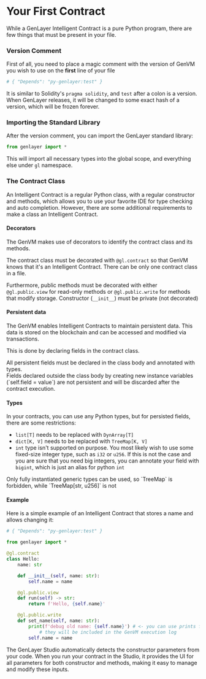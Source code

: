 
# Your First Contract

While a GenLayer Intelligent Contract is a pure Python program, there are few things that must be present in your file.

### Version Comment
First of all, you need to place a magic comment with the version of GenVM you wish to use on the **first** line of your file
```py
# { "Depends": "py-genlayer:test" }
```
It is similar to Solidity's `pragma solidity`, and `test` after a colon is a version. When GenLayer releases, it will be changed to some exact hash of a version, which will be frozen forever.

### Importing the Standard Library
After the version comment, you can import the GenLayer standard library:
```py
from genlayer import *
```
This will import all necessary types into the global scope, and everything else under `gl` namespace.

### The Contract Class
An Intelligent Contract is a regular Python class, with a regular constructor and methods, which allows you to use your favorite IDE for type checking and auto completion. However, there are some additional requirements to make a class an Intelligent Contract.

#### Decorators

The GenVM makes use of decorators to identify the contract class and its methods.

The contract class must be decorated with `@gl.contract` so that GenVM knows that it's an Intelligent Contract. There can be only one contract class in a file.

Furthermore, public methods must be decorated with either `@gl.public.view` for read-only methods or `@gl.public.write` for methods that modify storage. Constructor (`__init__`) must be private (not decorated)

#### Persistent data

The GenVM enables Intelligent Contracts to maintain persistent data. This data is stored on the blockchain and can be accessed and modified via transactions.

This is done by declaring fields in the contract class.

<Callout emoji="🚫">
    All persistent fields must be declared in the class body and annotated with types.
    <br/>Fields declared outside the class body by creating new instance variables (`self.field = value`) are not persistent and will be discarded after the contract execution.
</Callout>

#### Types

In your contracts, you can use any Python types, but for persisted fields, there are some restrictions:
- `list[T]` needs to be replaced with `DynArray[T]`
- `dict[K, V]` needs to be replaced with `TreeMap[K, V]`
- `int` type isn't supported on purpose. You most likely wish to use some fixed-size integer type, such as `i32` or `u256`. If this is not the case and you are sure that you need big integers, you can annotate your field with `bigint`, which is just an alias for python `int`

<Callout emoji="⚠️">
    Only fully instantiated generic types can be used, so `TreeMap` is forbidden, while `TreeMap[str, u256]` is not
</Callout>

#### Example

Here is a simple example of an Intelligent Contract that stores a name and allows changing it:

```py
# { "Depends": "py-genlayer:test" }

from genlayer import *

@gl.contract
class Hello:
    name: str

    def __init__(self, name: str):
        self.name = name

    @gl.public.view
    def run(self) -> str:
        return f'Hello, {self.name}'

    @gl.public.write
    def set_name(self, name: str):
        print(f'debug old name: {self.name}') # <- you can use prints for debugging
            # they will be included in the GenVM execution log
        self.name = name
```

<Callout emoji="👾">
  The GenLayer Studio automatically detects the constructor parameters from your code. When you run your contract in the Studio, it provides the UI for all parameters for both constructor and methods, making it easy to manage and modify these inputs.
</Callout>
